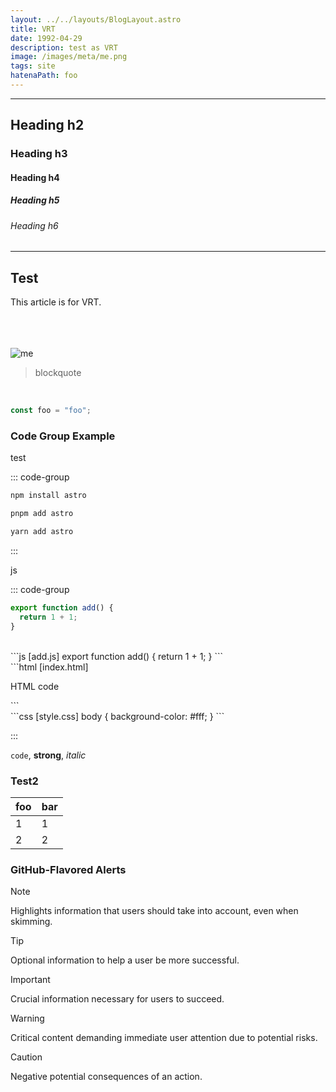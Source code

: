 ```yaml
---
layout: ../../layouts/BlogLayout.astro
title: VRT
date: 1992-04-29
description: test as VRT
image: /images/meta/me.png
tags: site
hatenaPath: foo
---
```



---

## Heading h2

### Heading h3

#### Heading h4

##### Heading h5

###### Heading h6

---

## Test

This article is for VRT.

<OG url="https://hiroppy.me" />

<br />
<br />
<br />

<Image alt="me" src="/images/meta/me.png" class="w-10" />

<br />

> blockquote

<br />

```ts
const foo = "foo";
```

### Code Group Example

test

<OG url="https://hiroppy.me" />

::: code-group

```bash [npm]
npm install astro
```

```bash [pnpm]
pnpm add astro
```

```bash [yarn]
yarn add astro
```

:::

js

::: code-group

```ts [add.ts] {"2": 2}
export function add() {
  return 1 + 1;
}
```

<br />
```js [add.js]
export function add() {
  return 1 + 1;
}
```
<br />
```html [index.html]
<div>
  <p>HTML code</p>
</div>
```
<br />
```css [style.css]
body {
  background-color: #fff;
}
```

:::

`code`, **strong**, _italic_

### Test2

| foo | bar |
| --- | --- |
| 1   | 1   |
| 2   | 2   |

### GitHub-Flavored Alerts

> [!NOTE]
> Highlights information that users should take into account, even when skimming.

> [!TIP]
> Optional information to help a user be more successful.

> [!IMPORTANT]
> Crucial information necessary for users to succeed.

> [!WARNING]
> Critical content demanding immediate user attention due to potential risks.

> [!CAUTION]
> Negative potential consequences of an action.
